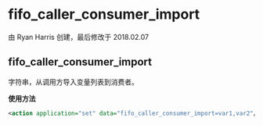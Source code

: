 # fifo_caller_consumer_import 

由 Ryan Harris 创建，最后修改于 2018.02.07

## fifo_caller_consumer_import

字符串，从调用方导入变量列表到消费者。

**使用方法**

```xml
<action application="set" data="fifo_caller_consumer_import=var1,var2"/>
```